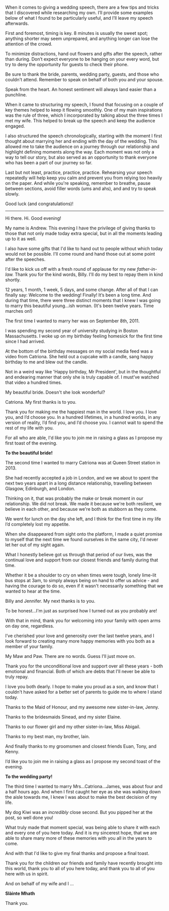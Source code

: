 
When it comes to giving a wedding speech, there are a few tips and tricks that I discovered while researching my own. I’ll provide some examples below of what I found to be particularly useful, and I’ll leave my speech afterwards.


First and foremost, timing is key. 8 minutes is usually the sweet spot; anything shorter may seem unprepared, and anything longer can lose the attention of the crowd. 


To minimize distractions, hand out flowers and gifts after the speech, rather than during. Don’t expect everyone to be hanging on your every word, but try to deny the opportunity for guests to check their phone. 


Be sure to thank the bride, parents, wedding party, guests, and those who couldn't attend. Remember to speak on behalf of both you and your spouse.


Speak from the heart. An honest sentiment will always land easier than a punchline.


When it came to structuring my speech, I found that focusing on a couple of key themes helped to keep it flowing smoothly. One of my main inspirations was the rule of three, which I incorporated by talking about the three times I met my wife. This helped to break up the speech and keep the audience engaged. 


I also structured the speech chronologically, starting with the moment I first thought about marrying her and ending with the day of the wedding. This allowed me to take the audience on a journey through our relationship and highlight defining moments along the way. Each moment was not only a way to tell our story, but also served as an opportunity to thank everyone who has been a part of our journey so far.


Last but not least, practice, practice, practice. Rehearsing your speech repeatedly will help keep you calm and prevent you from relying too heavily on the paper. And while you're speaking, remember to breathe, pause between sections, avoid filler words (ums and ahs), and and try to speak slowly. 


Good luck (and congratulations)!


---


Hi there. Hi. Good evening!


My name is Andrew. This evening I have the privilege of giving thanks to those that not only made today extra special, but in all the moments leading up to it as well. 


I also have some gifts that I'd like to hand out to people without which today would not be possible. I'll come round and hand those out at some point after the speeches.


I'd like to kick us off with a fresh round of applause for my new _father-in-law._ Thank you for the kind words, Billy. I'll do my best to repay them in kind shortly.


12 years, 1 month, 1 week, 5 days, and some change. After all of that I can finally say: Welcome to the wedding! Finally! It’s been a long time. And during that time, there were three distinct moments that I knew I was going to marry this beautiful young...ish woman. (It's been twelve years. Time marches on!)


The first time I wanted to marry her was on September 8th, 2011. 


I was spending my second year of university studying in Boston Massachusetts. I woke up on my birthday feeling homesick for the first time since I had arrived. 


At the bottom of the birthday messages on my social media feed was a video from Catriona. She held out a cupcake with a candle, sang happy birthday to me and blew out the candle. 


Not in a weird way like 'Happy birthday, Mr President', but in the thoughtful and endearing manner that only she is truly capable of. I must’ve watched that video a hundred times.


My beautiful bride. Doesn't she look wonderful?


Catriona. My first thanks is to you. 


Thank you for making me the happiest man in the world. I love you. I love you, and I’d choose you. In a hundred lifetimes, in a hundred worlds, in any version of reality, I’d find you, and I’d choose you. I cannot wait to spend the rest of my life with you.


For all who are able, I'd like you to join me in raising a glass as I propose my first toast of the evening.


**To the beautiful bride!**


The second time I wanted to marry Catriona was at Queen Street station in 2013. 


She had recently accepted a job in London, and we we about to spent the next two years apart in a long distance relationship, travelling between Glasgow, Edinburgh, and London.


Thinking on it, that was probably the make or break moment in our relationship. We did not break. We made it because we're both resilient, we believe in each other, and because we're both as stubborn as they come.


We went for lunch on the day she left, and I think for the first time in my life I’d completely lost my appetite. 


When she disappeared from sight onto the platform, I made a quiet promise to myself that the next time we found ourselves in the same city, I'd never let her out of my sight again. 


What I honestly believe got us through that period of our lives, was the continual love and support from our closest friends and family during that time. 


Whether it be a shoulder to cry on when times were tough, lonely lime-lit bus stops at 3am, to simply always being on hand to offer us advice - and having the courage to do so, even if it wasn't necessarily something that we wanted to hear at the time.  


Billy and Jennifer. My next thanks is to you.


To be honest…I'm just as surprised how I turned out as you probably are! 


With that in mind, thank you for welcoming into your family with open arms on day one, regardless. 


I’ve cherished your love and generosity over the last twelve years, and I look forward to creating many more happy memories with you both as a member of your family.


My Maw and Paw. There are no words. Guess I'll just move on. 


Thank you for the unconditional love and support over all these years - both emotional and financial. Both of which are debts that I'll never be able to truly repay. 


I love you both dearly. I hope to make you proud as a son, and know that I couldn't have asked for a better set of parents to guide me to where I stand today.


Thanks to the Maid of Honour, and my awesome new sister-in-law, Jenny. 


Thanks to the bridesmaids Sinead, and my sister Elaine.


Thanks to our flower girl and my other sister-in-law, Miss Abigail.


Thanks to my best man, my brother, Iain. 


And finally thanks to my groomsmen and closest friends Euan, Tony, and Kenny. 


I’d like you to join me in raising a glass as I propose my second toast of the evening.


**To the wedding party!**


The third time I wanted to marry Mrs...Catriona…James, was about four and a half hours ago. And when I first caught her eye as she was walking down the aisle towards me, I knew I was about to make the best decision of my life. 


My dog Kiwi was an _incredibly_ close second. But you pipped her at the post, so well done you!


What truly made that moment special, was being able to share it with each and every one of you here today. And it is my sincerest hope, that we are able to share many more of these memories with you all in the years to come.


And with that I'd like to give my final thanks and propose a final toast. 


Thank you for the children our friends and family have recently brought into this world, thank you to all of you here today, and thank you to all of you here with us in spirit.


And on behalf of my wife and I …


**Slàinte Mhath**


Thank you.

